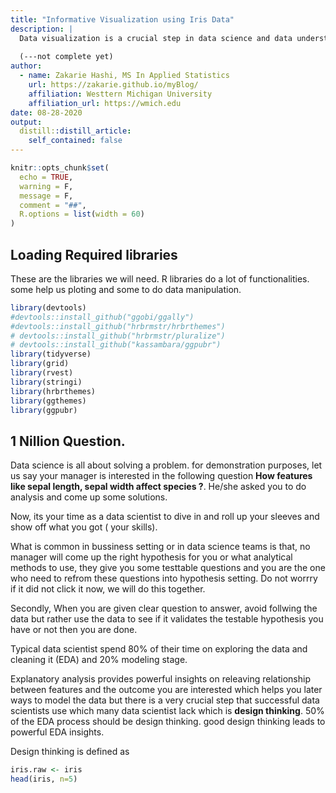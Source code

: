 ```yaml
---
title: "Informative Visualization using Iris Data"
description: |
  Data visualization is a crucial step in data science and data understanding. in this short article, I will demonstrate how powerful visualization can be in answersing some critical questions. 
  
  (---not complete yet)
author:
  - name: Zakarie Hashi, MS In Applied Statistics 
    url: https://zakarie.github.io/myBlog/
    affiliation: Westtern Michigan University
    affiliation_url: https://wmich.edu
date: 08-28-2020
output:
  distill::distill_article:
    self_contained: false
---
```


```r
knitr::opts_chunk$set(
  echo = TRUE,
  warning = F,
  message = F,
  comment = "##",
  R.options = list(width = 60)
)
```


## Loading Required libraries
These are the libraries we will need. R libraries do a lot of functionalities. some help us ploting and some to do data manipulation. 

```r
library(devtools)
#devtools::install_github("ggobi/ggally")
#devtools::install_github("hrbrmstr/hrbrthemes")
# devtools::install_github("hrbrmstr/pluralize")
# devtools::install_github("kassambara/ggpubr")
library(tidyverse)
library(grid)
library(rvest)
library(stringi)
library(hrbrthemes)
library(ggthemes)
library(ggpubr)
```


## 1 Nillion Question.

Data science is all about solving a problem. for demonstration purposes, let us say your manager is interested in the following question **How features like sepal length, sepal width  affect species ?**. He/she asked you to do analysis and come up some solutions. 

Now, its your time as a data scientist to dive in and roll up your sleeves and show off what you got ( your skills).

What is common in bussiness setting or in data science teams is that, no manager will come up the right hypothesis for you or what analytical methods to use, they give you some testtable questions and you are the one who need to refrom these questions into hypothesis setting. Do not worrry if it did not click it now, we will do this together. 

Secondly, When you are given clear question to answer, avoid follwing the data but rather use the data to see if it validates the testable hypothesis you have or not then you are done. 

Typical data scientist spend 80% of their time on exploring the data and cleaning it (EDA) and 20% modeling stage. 

Explanatory analysis provides powerful insights on releaving relationship between features and the outcome you are interested which helps you later ways to model the data but there is a very crucial step that successful data scientists use which many data scientist lack which is **design thinking**. 50% of the EDA process should be design thinking. good design thinking leads to powerful EDA insights. 

Design thinking is defined as 

```r
iris.raw <- iris
head(iris, n=5)
```

